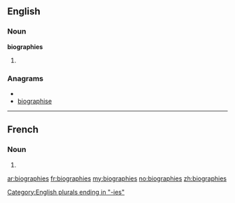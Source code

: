==English==

===Noun===
'''biographies'''

# {{plural of|[[biography]]}}

===Anagrams===
* {{alphagram|abeghiioprs}}
* [[biographise#English|biographise]]


[[Category:English plurals ending in "-ies"]]

----

==French==

===Noun===
{{infl|fr|plural}} {{f|p}}

# {{plural of|biographie|lang=French}}

[[ar:biographies]]
[[fr:biographies]]
[[my:biographies]]
[[no:biographies]]
[[zh:biographies]]